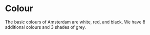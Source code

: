 
<Meta title="Docs/Assets/Colour" />

# Colour

The basic colours of Amsterdam are white, red, and black.
We have 8 additional colours and 3 shades of grey.

<ColorPalette>
  <ColorPalette.Section>
    <ColorPalette.Tile name="white" rgb={tokens.amsterdam.color["primary-white"]} />
    <ColorPalette.Tile name="red" rgb={tokens.amsterdam.color["primary-red"]} />
    <ColorPalette.Tile name="black" rgb={tokens.amsterdam.color["primary-black"]} />
  </ColorPalette.Section>
  <ColorPalette.Section>
    <ColorPalette.Tile name="green" rgb={tokens.amsterdam.color["green"]} />
    <ColorPalette.Tile name="dark green" rgb={tokens.amsterdam.color["dark-green"]} />
    <ColorPalette.Tile name="blue" rgb={tokens.amsterdam.color["blue"]} />
    <ColorPalette.Tile name="dark blue" rgb={tokens.amsterdam.color["primary-blue"]} />
    <ColorPalette.Tile name="darker blue" rgb={tokens.amsterdam.color["dark-blue"]} />
  </ColorPalette.Section>
  <ColorPalette.Section>
    <ColorPalette.Tile name="yellow" rgb={tokens.amsterdam.color["yellow"]} />
    <ColorPalette.Tile name="orange" rgb={tokens.amsterdam.color["orange"]} />
    <ColorPalette.Tile name="magenta" rgb={tokens.amsterdam.color["magenta"]} />
    <ColorPalette.Tile name="purple" rgb={tokens.amsterdam.color["purple"]} />
  </ColorPalette.Section>
  <ColorPalette.Section>
    <ColorPalette.Tile name="light grey" rgb={tokens.amsterdam.color["neutral-grey1"]} />
    <ColorPalette.Tile name="grey" rgb={tokens.amsterdam.color["neutral-grey2"]} />
    <ColorPalette.Tile name="dark grey" rgb={tokens.amsterdam.color["neutral-grey3"]} />
  </ColorPalette.Section>
</ColorPalette>
